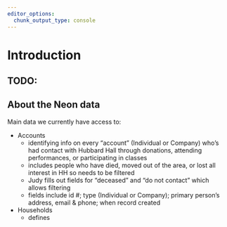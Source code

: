 ```yaml
---
editor_options:
  chunk_output_type: console
---
```


# Introduction


## TODO:

## About the Neon data

Main data we currently have access to:

-   Accounts
    - identifying info on every "account" (Individual or Company) who's had contact with Hubbard Hall through donations, attending performances, or participating in classes
    - includes people who have died, moved out of the area, or lost all interest in HH so needs to be filtered
    - Judy fills out fields for "deceased" and "do not contact" which allows filtering
    - fields include id #; type (Individual or Company); primary person's address, email & phone; when record created

-  Households
    - defines 
    


